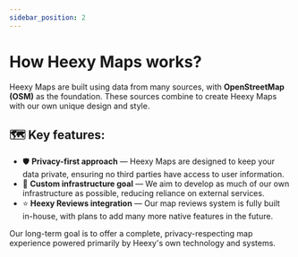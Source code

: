 ---
sidebar_position: 2
---

# How Heexy Maps works?

Heexy Maps are built using data from many sources, with **OpenStreetMap (OSM)** as the foundation. These sources combine to create Heexy Maps with our own unique design and style.

## 🗺️ Key features:

- 🛡️ **Privacy-first approach** — Heexy Maps are designed to keep your data private, ensuring no third parties have access to user information.  
- 🔧 **Custom infrastructure goal** — We aim to develop as much of our own infrastructure as possible, reducing reliance on external services.  
- ⭐ **Heexy Reviews integration** — Our map reviews system is fully built in-house, with plans to add many more native features in the future.  

Our long-term goal is to offer a complete, privacy-respecting map experience powered primarily by Heexy's own technology and systems.